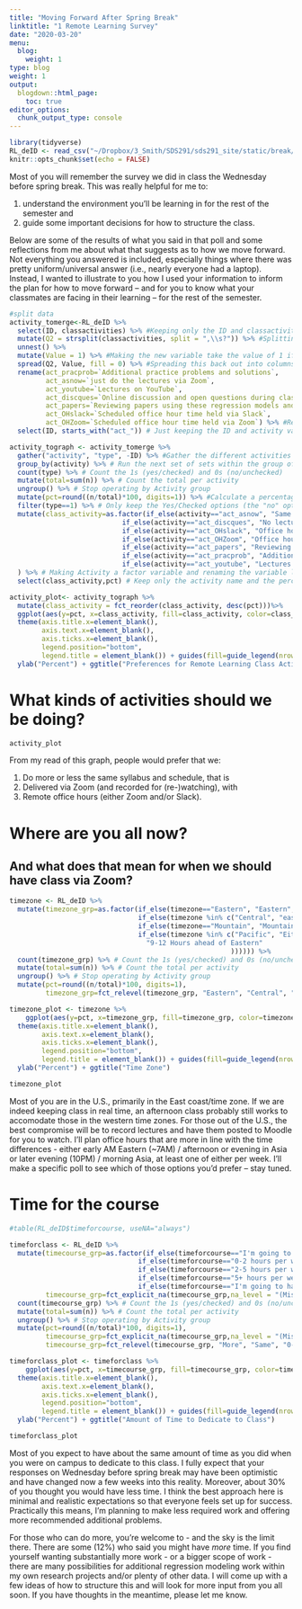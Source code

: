 ```yaml
---
title: "Moving Forward After Spring Break"
linktitle: "1 Remote Learning Survey"
date: "2020-03-20"
menu:
  blog:
    weight: 1
type: blog
weight: 1
output:
  blogdown::html_page:
    toc: true
editor_options: 
  chunk_output_type: console
---
```


```r
library(tidyverse)
RL_deID <- read_csv("~/Dropbox/3_Smith/SDS291/sds291_site/static/break/RL_deID.csv")
knitr::opts_chunk$set(echo = FALSE)
```

Most of you will remember the survey we did in class the Wednesday before spring break. This was really helpful for me to: 

1. understand the environment you'll be learning in for the rest of the semester and 
2. guide some important decisions for how to structure the class.

Below are some of the results of what you said in that poll and some reflections from me about what that suggests as to how we move forward. Not everything you answered is included, especially things where there was pretty uniform/universal answer (i.e., nearly everyone had a laptop). Instead, I wanted to illustrate to you how I used your information to inform the plan for how to move forward -- and for you to know what your classmates are facing in their learning -- for the rest of the semester.

```r
#split data
activity_tomerge<-RL_deID %>%
  select(ID, classactivities) %>% #Keeping only the ID and classactivities variable
  mutate(Q2 = strsplit(classactivities, split = ",\\s?")) %>% #Splitting the multiple options that are separated by commas into multiple variables
  unnest() %>%
  mutate(Value = 1) %>% #Making the new variable take the value of 1 if someone had checked that box
  spread(Q2, Value, fill = 0) %>% #Spreading this back out into columns, filling in with 0s where the option wasn't checked
  rename(act_pracprob=`Additional practice problems and solutions`,
         act_asnow=`just do the lectures via Zoom`,
         act_youtube=`Lectures on YouTube`,
         act_discques=`Online discussion and open questions during class time (instead of any lecture during class time)`,
         act_papers=`Reviewing papers using these regression models and having online discussions in a discussion forum (Moodle or Slack)`,
         act_OHslack=`Scheduled office hour time held via Slack`,
         act_OHZoom=`Scheduled office hour time held via Zoom`) %>% #Renaming the variables more consistently
  select(ID, starts_with("act_")) # Just keeping the ID and activity variables - this can merge back with other data via the ID

activity_tograph <- activity_tomerge %>%
  gather("activity", "type", -ID) %>% #Gather the different activities into rows rather than columns
  group_by(activity) %>% # Run the next set of sets within the group of activity
  count(type) %>% # Count the 1s (yes/checked) and 0s (no/unchecked)
  mutate(total=sum(n)) %>% # Count the total per activity
  ungroup() %>% # Stop operating by Activity group
  mutate(pct=round((n/total)*100, digits=1)) %>% #Calculate a percentage variable of the % of responses checked for a given activity
  filter(type==1) %>% # Only keep the Yes/Checked options (the "no" options are just the inverse percentage (%no = 100 - %yes))
  mutate(class_activity=as.factor(if_else(activity=="act_asnow", "Same syllabus, classes via Zoom",
                            if_else(activity=="act_discques", "No lecture, open question/discussion",        
                            if_else(activity=="act_OHslack", "Office hours via Slack",
                            if_else(activity=="act_OHZoom", "Office hours via Zoom", 
                            if_else(activity=="act_papers", "Reviewing Papers", 
                            if_else(activity=="act_pracprob", "Additional Practice Problems and Solutions", 
                            if_else(activity=="act_youtube", "Lectures via YouTube", NA_character_ ))))))))
  ) %>% # Making Activity a factor variable and renaming the variable labels by the activities
  select(class_activity,pct) # Keep only the activity name and the percent

activity_plot<- activity_tograph %>%
  mutate(class_activity = fct_reorder(class_activity, desc(pct)))%>%
  ggplot(aes(y=pct, x=class_activity, fill=class_activity, color=class_activity)) + geom_bar(stat="identity") +
  theme(axis.title.x=element_blank(),
        axis.text.x=element_blank(),
        axis.ticks.x=element_blank(),
        legend.position="bottom",
        legend.title = element_blank()) + guides(fill=guide_legend(nrow=4)) + 
  ylab("Percent") + ggtitle("Preferences for Remote Learning Class Activities")
```


# What kinds of activities should we be doing?
```r
activity_plot
```

From my read of this graph, people would prefer that we:

1. Do more or less the same syllabus and schedule, that is
2. Delivered via Zoom (and recorded for (re-)watching), with
3. Remote office hours (either Zoom and/or Slack).


# Where are you all now? 
## And what does that mean for when we should have class via Zoom?
```r
timezone <- RL_deID %>%
  mutate(timezone_grp=as.factor(if_else(timezone=="Eastern", "Eastern",
                                if_else(timezone %in% c("Central", "eastern or central"), "Central",
                                if_else(timezone=="Mountain", "Mountain",
                                if_else(timezone %in% c("Pacific", "Either Eastern or Pacific. Waiting to hear if, as a grad student, I will be able to stay or have to go back to Seattle (home).", "I will be in eastern, mountain and pacific through out the semester.  going home is complicated but I am willing to wake up early/stay up late for class/studies"), "Pacific", 
                                  "9-12 Hours ahead of Eastern"
                                                       )))))) %>%
  count(timezone_grp) %>% # Count the 1s (yes/checked) and 0s (no/unchecked)
  mutate(total=sum(n)) %>% # Count the total per activity
  ungroup() %>% # Stop operating by Activity group
  mutate(pct=round((n/total)*100, digits=1),
         timezone_grp=fct_relevel(timezone_grp, "Eastern", "Central", "Mountain", "Pacific", "9-12 Hours ahead of Eastern"))

timezone_plot <- timezone %>%  
    ggplot(aes(y=pct, x=timezone_grp, fill=timezone_grp, color=timezone_grp)) + geom_bar(stat="identity") +
  theme(axis.title.x=element_blank(),
        axis.text.x=element_blank(),
        axis.ticks.x=element_blank(),
        legend.position="bottom",
        legend.title = element_blank()) + guides(fill=guide_legend(nrow=4)) + 
  ylab("Percent") + ggtitle("Time Zone")
```

```r
timezone_plot
```

Most of you are in the U.S., primarily in the East coast/time zone.  If we are indeed keeping class in real time, an afternoon class probably still works to accomodate those in the western time zones. For those out of the U.S., the best compromise will be to record lectures and have them posted to Moodle for you to watch. I'll plan office hours that are more in line with the time differences - either early AM Eastern (~7AM) / afternoon or evening in Asia or later evening (10PM) / morning Asia, at least one of either per week. I'll make a specific poll to see which of those options you'd prefer -- stay tuned.

# Time for the course

```r
#table(RL_deID$timeforcourse, useNA="always")

timeforclass <- RL_deID %>%
  mutate(timecourse_grp=as.factor(if_else(timeforcourse=="I'm going to have the same about of time as I do now", "Same",
                                if_else(timeforcourse=="0-2 hours per week less than now", "0-2h less",
                                if_else(timeforcourse=="2-5 hours per week less than now", "2-5h less",
                                if_else(timeforcourse=="5+ hours per week less than now", "5+h less",
                                if_else(timeforcourse=="I'm going to have more time - this might be better", "More", NA_character_)))))),
         timecourse_grp=fct_explicit_na(timecourse_grp,na_level = "(Missing)")) %>%
  count(timecourse_grp) %>% # Count the 1s (yes/checked) and 0s (no/unchecked)
  mutate(total=sum(n)) %>% # Count the total per activity
  ungroup() %>% # Stop operating by Activity group
  mutate(pct=round((n/total)*100, digits=1),
         timecourse_grp=fct_explicit_na(timecourse_grp,na_level = "(Missing)"),
         timecourse_grp=fct_relevel(timecourse_grp, "More", "Same", "0-2h less", "2-5h less", "5+h less", "(Missing)"))

timeforclass_plot <- timeforclass %>%  
    ggplot(aes(y=pct, x=timecourse_grp, fill=timecourse_grp, color=timecourse_grp)) + geom_bar(stat="identity") +
  theme(axis.title.x=element_blank(),
        axis.text.x=element_blank(),
        axis.ticks.x=element_blank(),
        legend.position="bottom",
        legend.title = element_blank()) + guides(fill=guide_legend(nrow=4)) + 
  ylab("Percent") + ggtitle("Amount of Time to Dedicate to Class")
```

```r
timeforclass_plot
```

Most of you expect to have about the same amount of time as you did when you were on campus to dedicate to this class. I fully expect that your responses on Wednesday before spring break may have been optimistic and have changed now a few weeks into this reality. Moreover, about 30% of you thought you would have less time. I think the best approach here is minimal and realistic expectations so that everyone feels set up for success. Practically this means, I'm planning to make less required work and offering more recommended additional problems. 

For those who can do more, you're welcome to - and the sky is the limit there. There are some (12%) who said you might have *more* time. If you find yourself wanting substantially more work - or a bigger scope of work - there are many possibilities for additional regression modeling work within my own research projects and/or plenty of other data. I will come up with a few ideas of how to structure this and will look for more input from you all soon. If you have thoughts in the meantime, please let me know.
